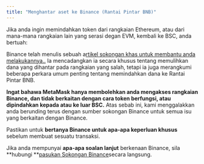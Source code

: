 ```yaml
---
title: "Menghantar aset ke Binance (Rantai Pintar BNB)"
---
```


Jika anda ingin memindahkan token dari rangkaian Ethereum, atau dari mana-mana rangkaian lain yang serasi degan EVM, kembali ke BSC, anda bertuah:

Binance telah menulis sebuah a[rtikel sokongan khas untuk membantu anda melakukannya..](https://academy.binance.com/en/articles/how-to-recover-crypto-transferred-to-the-wrong-network-on-binance) Ia mencadangkan ia secara khusus tentang memulihkan dana yang dihantar pada rangkaian yang salah, tetapi ia juga merangkumi beberapa perkara umum penting tentang memindahkan dana ke Rantai Pintar BNB.

**Ingat bahawa MetaMask hanya membolehkan anda mengakses rangkaian Binance, dan tidak berkaitan dengan cara token berfungsi, atau dipindahkan kepada atau ke luar BSC.** Atas sebab ini, kami menggalakkan anda berunding terus dengan sumber sokongan Binance untuk semua isu yang berkaitan dengan Binance.

Pastikan untuk **bertanya Binance untuk apa-apa keperluan khusus** sebelum membuat sesuatu transaksi.

Jika anda mempunyai **apa-apa soalan lanjut** berkenaan Binance, sila **hubungi **[pasukan Sokongan Binance](https://www.binance.com/en/support)secara langsung.
